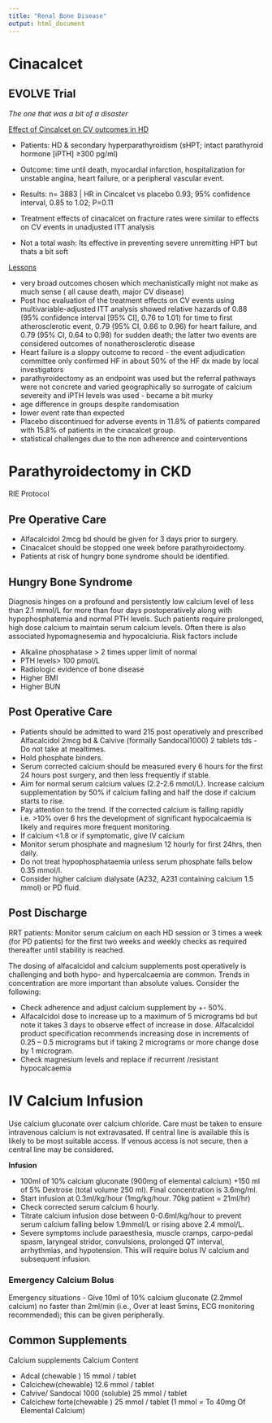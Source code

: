 ```yaml
---
title: "Renal Bone Disease"
output: html_document
---
```

# Cinacalcet

## EVOLVE Trial

*The one that was a bit of a disaster*

[Effect of Cincalcet on CV outcomes in HD](https://www.nejm.org/doi/full/10.1056/nejmoa1205624)

- Patients: HD & secondary hyperparathyroidism (sHPT; intact parathyroid hormone [iPTH] ≥300 pg/ml) 
- Outcome: time until death, myocardial infarction, hospitalization for unstable angina, heart failure, or a peripheral vascular event.
- Results: n= 3883 | HR in Cincalcet vs placebo  0.93; 95% confidence interval, 0.85 to 1.02; P=0.11
- Treatment effects of cinacalcet on fracture rates were similar to effects on CV events in unadjusted ITT analysis

- Not a total wash: Its effective in preventing severe unremitting HPT but thats a bit soft

[Lessons](https://cjasn.asnjournals.org/content/11/3/539)

-   very broad outcomes chosen which mechanistically might not make as much sense ( all cause death, major CV disease)
-   Post hoc evaluation of the treatment effects on CV events using multivariable-adjusted ITT analysis showed relative hazards of 0.88 (95% confidence interval [95% CI], 0.76 to 1.01) for time to first atherosclerotic event, 0.79 (95% CI, 0.66 to 0.96) for heart failure, and 0.79 (95% CI, 0.64 to 0.98) for sudden death; the latter two events are considered outcomes of nonatherosclerotic disease 
-   Heart failure is a sloppy outcome to record - the event adjudication committee only confirmed HF in about 50% of the HF dx made by local investigators
-   parathyroidectomy as an endpoint was used but the referral pathways were not concrete and varied geographically so surrogate of calcium severeity and iPTH levels was used - became a bit murky
-   age difference in groups despite randomisation
-   lower event rate than expected
-   Placebo discontinued for adverse events in 11.8% of patients compared with 15.8% of patients in the cinacalcet group.
-   statistical challenges due to the non adherence and cointerventions


# Parathyroidectomy in CKD

RIE Protocol

## Pre Operative Care
* Alfacalcidol 2mcg bd should be given for 3 days prior to surgery.
* Cinacalcet should be stopped one week before parathyroidectomy.
* Patients at risk of hungry bone syndrome should be identified.

## Hungry Bone Syndrome
Diagnosis hinges on a profound and persistently low calcium level of less than 2.1 mmol/L
for more than four days postoperatively along with hypophosphatemia and normal PTH
levels. Such patients require prolonged, high dose calcium to maintain serum calcium levels.
Often there is also associated hypomagnesemia and hypocalciuria. Risk factors include

* Alkaline phosphatase > 2 times upper limit of normal
* PTH levels> 100 pmol/L
* Radiologic evidence of bone disease
* Higher BMI
* Higher BUN

## Post Operative Care
* Patients should be admitted to ward 215 post operatively and prescribed Alfacalcidol 2mcg bd & Calvive (formally Sandocal1000) 2 tablets tds - Do not take at mealtimes.
* Hold phosphate binders.
* Serum corrected calcium should be measured every 6 hours for the first 24 hours post surgery, and then less frequently if stable.
* Aim for normal serum calcium values (2.2-2.6 mmol/L). Increase calcium supplementation by 50% if calcium falling and half the dose if calcium starts to rise.
* Pay attention to the trend. If the corrected calcium is falling rapidly i.e. >10% over 6 hrs the
development of significant hypocalcaemia is likely and requires more frequent monitoring.
* If calcium <1.8 or if symptomatic, give IV calcium 
* Monitor serum phosphate and magnesium 12 hourly for first 24hrs, then daily.
* Do not treat hypophosphataemia unless serum phosphate falls below 0.35 mmol/l.
* Consider higher calcium dialysate (A232, A231 containing calcium 1.5 mmol) or PD fluid.

## Post Discharge
RRT patients: Monitor serum calcium on each HD session or 3 times a week (for PD
patients) for the first two weeks and weekly checks as required thereafter until stability is
reached.

The dosing of alfacalcidol and calcium supplements post operatively is challenging and both
hypo- and hypercalcaemia are common. Trends in concentration are more important than
absolute values. Consider the following:

* Check adherence and adjust calcium supplement by +- 50%.
* Alfacalcidol dose to increase up to a maximum of 5 micrograms bd but note it takes 3
days to observe effect of increase in dose. Alfacalcidol product specification
recommends increasing dose in increments of 0.25 – 0.5 micrograms but if taking 2
micrograms or more change dose by 1 microgram.
* Check magnesium levels and replace if recurrent /resistant hypocalcaemia

# IV Calcium Infusion
Use calcium gluconate over calcium chloride. Care must be taken to ensure intravenous
calcium is not extravasated. If central line is available this is likely to be most suitable
access. If venous access is not secure, then a central line may be considered.

**Infusion**

* 100ml of 10% calcium gluconate (900mg of elemental calcium) +150 ml of 5% Dextrose
(total volume 250 ml). Final concentration is 3.6mg/ml.
* Start infusion at 0.3ml/kg/hour (1mg/kg/hour. 70kg patient = 21ml/hr)
* Check corrected serum calcium 6 hourly.
* Titrate calcium infusion dose between 0-0.6ml/kg/hour to prevent serum calcium
falling below 1.9mmol/L or rising above 2.4 mmol/L.
* Severe symptoms include paraesthesia, muscle cramps, carpo-pedal spasm, laryngeal
stridor, convulsions, prolonged QT interval, arrhythmias, and hypotension. This will require
bolus IV calcium and subsequent infusion.

### Emergency Calcium Bolus
Emergency situations - Give 10ml of 10% calcium gluconate (2.2mmol calcium) no faster
than 2ml/min (i.e., Over at least 5mins, ECG monitoring recommended); this can be given
peripherally.

##  Common Supplements

Calcium supplements Calcium Content

* Adcal (chewable ) 15 mmol / tablet
* Calcichew(chewable) 12.6 mmol / tablet
* Calvive/ Sandocal 1000 (soluble) 25 mmol / tablet
* Calcichew forte(chewable ) 25 mmol / tablet
(1 mmol = To 40mg Of Elemental Calcium)